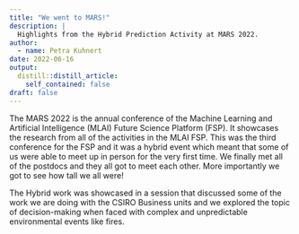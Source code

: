 ```yaml
---
title: "We went to MARS!"
description: |
  Highlights from the Hybrid Prediction Activity at MARS 2022.
author:
  - name: Petra Kuhnert
date: 2022-06-16
output:
  distill::distill_article:
    self_contained: false
draft: false
---
```


The MARS 2022 is the annual conference of the Machine Learning and Artificial Intelligence (MLAI) Future Science Platform (FSP).  It showcases the research from all of the activities in the MLAI FSP.  This was the third conference for the FSP and it was a hybrid event which meant that some of us were able to meet up in person for the very first time.  We finally met all of the postdocs and they all got to meet each other.  More importantly we got to see how tall we all were!

The Hybrid work was showcased in a session that discussed some of the work we are doing with the CSIRO Business units and we explored the topic of decision-making when faced with complex and unpredictable environmental events like fires. 




